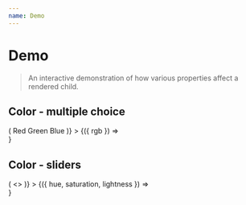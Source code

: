 ```yaml
---
name: Demo
---
```





# Demo

> An interactive demonstration of how various properties affect a rendered
> child.

## Color - multiple choice

<Playground>
  <Demo
    id="colors"
    initialValues={{
      rgb: 'red',
    }}
    controls={(values, updateValue) => (
      <MultipleChoiceControl
        id="rgb"
        label="Color"
        value={values.rgb}
        updateValue={updateValue}
      >
        <Choice id="red">Red</Choice>
        <Choice id="green">Green</Choice>
        <Choice id="blue">Blue</Choice>
      </MultipleChoiceControl>
    )}
  >
    {({ rgb }) =>
      <div
        style={{
          width: 100,
          height: 100,
          borderRadius: 6,
          backgroundColor: rgb
        }}
      />
    }
  </Demo>
</Playground>


## Color - sliders

<Playground>
  <Demo
    id="colors"
    initialValues={{
      hue: 128,
      saturation: 50,
      lightness: 70,
    }}
    controls={(values, updateValue) => (
      <>
        <SliderControl
          id="hue"
          label="Hue"
          value={values.hue}
          min={0}
          max={255}
          updateValue={updateValue}
        />
        <SliderControl
          id="saturation"
          label="Saturation"
          value={values.saturation}
          min={0}
          max={100}
          updateValue={updateValue}
        />
        <SliderControl
          id="lightness"
          label="Lightness"
          value={values.lightness}
          min={0}
          max={100}
          updateValue={updateValue}
        />
      </>
    )}
  >
    {({ hue, saturation, lightness }) =>
      <div
        style={{
          width: 100,
          height: 100,
          borderRadius: 6,
          backgroundColor: 'hsl(' + hue + ', ' + saturation + '%, ' + lightness + '%)',
        }}
      />
    }
  </Demo>
</Playground>
